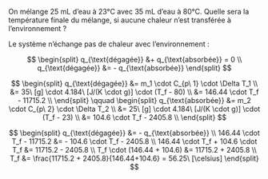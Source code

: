 ::: {.Exercise data-latex=""}

On mélange 25 mL d'eau à 23°C avec 35 mL d'eau à 80°C. Quelle sera la température finale du mélange, si aucune chaleur n'est transférée à l'environnement ?

\vspace{\stretch{1}}

:::

::: {.Answer data-latex=""}

Le système n'échange pas de chaleur avec l'environnement :

$$
\begin{split}
q_{\text{dégagée}} &+ q_{\text{absorbée}} = 0 \\
q_{\text{dégagée}} &= - q_{\text{absorbée}}
\end{split}
$$

$$
\begin{split}
q_{\text{dégagée}} &= m_1 \cdot C_{p\ 1} \cdot \Delta T_1 \\
  &= 35\ [g] \cdot 4.184\ [J/(K \cdot g)] \cdot (T_f - 80) \\
  &= 146.44 \cdot T_f - 11715.2 \\
\end{split}
\qquad
\begin{split}
q_{\text{absorbée}} &= m_2 \cdot C_{p\ 2} \cdot \Delta T_2 \\
  &= 25\ [g] \cdot 4.184\ [J/(K \cdot g)] \cdot (T_f - 23) \\
  &= 104.6 \cdot T_f - 2405.8 \\
\end{split}
$$

$$
\begin{split}
q_{\text{dégagée}} &= - q_{\text{absorbée}} \\
146.44 \cdot T_f - 11715.2 &= - 104.6 \cdot T_f - 2405.8 \\
146.44 \cdot T_f + 104.6 \cdot T_f &= 11715.2 - 2405.8 \\
T_f \cdot (146.44 + 104.6) &= 11715.2 + 2405.8 \\
T_f &= \frac{11715.2 + 2405.8}{146.44+104.6} = 56.25\ [\celsius]
\end{split}
$$

:::
